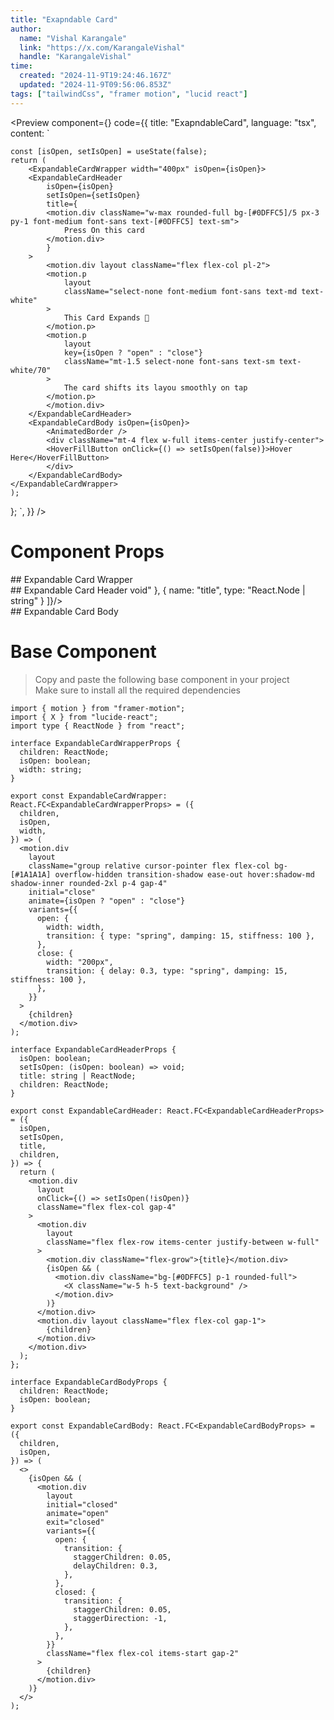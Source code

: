 ```yaml
---
title: "Exapndable Card"
author: 
  name: "Vishal Karangale"
  link: "https://x.com/KarangaleVishal"
  handle: "KarangaleVishal"
time:
  created: "2024-11-9T19:24:46.167Z"
  updated: "2024-11-9T09:56:06.853Z"
tags: ["tailwindCss", "framer motion", "lucid react"]
---
```


<Preview 
  component={<ExpandableCardExample />}
  code={{
  title: "ExapndableCard",
  language: "tsx",
  content: `


    const [isOpen, setIsOpen] = useState(false);
    return (
        <ExpandableCardWrapper width="400px" isOpen={isOpen}>
        <ExpandableCardHeader
            isOpen={isOpen}
            setIsOpen={setIsOpen}
            title={
            <motion.div className="w-max rounded-full bg-[#0DFFC5]/5 px-3 py-1 font-medium font-sans text-[#0DFFC5] text-sm">
                Press On this card
            </motion.div>
            }
        >
            <motion.div layout className="flex flex-col pl-2">
            <motion.p
                layout
                className="select-none font-medium font-sans text-md text-white"
            >
                This Card Expands 🫡
            </motion.p>
            <motion.p
                layout
                key={isOpen ? "open" : "close"}
                className="mt-1.5 select-none font-sans text-sm text-white/70"
            >
                The card shifts its layou smoothly on tap
            </motion.p>
            </motion.div>
        </ExpandableCardHeader>
        <ExpandableCardBody isOpen={isOpen}>
            <AnimatedBorder />
            <div className="mt-4 flex w-full items-center justify-center">
            <HoverFillButton onClick={() => setIsOpen(false)}>Hover Here</HoverFillButton>
            </div>
        </ExpandableCardBody>
    </ExpandableCardWrapper>
    );
};
  `,
}}
/>

# Component Props
<div style={{marginTop: "4px"}}/>
## Expandable Card Wrapper
<PropsTable data={[
  {
    name: "children",
    type: "React.Node"
  },
  {
    name: "isOpen",
    type: "boolean",
    default: "false"
  },
  {
    name: "width",
    type: "string"
  }
]}/>

<div style={{marginTop: "4px"}}/>
## Expandable Card Header
<PropsTable data={[
  {
    name: "children",
    type: "React.Node"
  },
  {
    name: "isOpen",
    type: "boolean",
    default: "false"
  },
  {
    name: "seIsOpen",
    type: "function",
    default: "()=>void"
  },
  {
    name: "title",
    type: "React.Node | string"
  }
]}/>

<div style={{marginTop: "4px"}}/>
## Expandable Card Body
<PropsTable data={[
  {
    name: "children",
    type: "React.Node"
  },
  {
    name: "isOpen",
    type: "boolean",
    default: "false"
  },
]}/>

# Base Component

> Copy and paste the following base component in your project\
> Make sure to install all the required dependencies

```tsx title="HoverButton.tsx" showLineNumbers=true
import { motion } from "framer-motion";
import { X } from "lucide-react";
import type { ReactNode } from "react";

interface ExpandableCardWrapperProps {
  children: ReactNode;
  isOpen: boolean;
  width: string;
}

export const ExpandableCardWrapper: React.FC<ExpandableCardWrapperProps> = ({
  children,
  isOpen,
  width,
}) => (
  <motion.div
    layout
    className="group relative cursor-pointer flex flex-col bg-[#1A1A1A] overflow-hidden transition-shadow ease-out hover:shadow-md shadow-inner rounded-2xl p-4 gap-4"
    initial="close"
    animate={isOpen ? "open" : "close"}
    variants={{
      open: {
        width: width,
        transition: { type: "spring", damping: 15, stiffness: 100 },
      },
      close: {
        width: "200px",
        transition: { delay: 0.3, type: "spring", damping: 15, stiffness: 100 },
      },
    }}
  >
    {children}
  </motion.div>
);

interface ExpandableCardHeaderProps {
  isOpen: boolean;
  setIsOpen: (isOpen: boolean) => void;
  title: string | ReactNode;
  children: ReactNode;
}

export const ExpandableCardHeader: React.FC<ExpandableCardHeaderProps> = ({
  isOpen,
  setIsOpen,
  title,
  children,
}) => {
  return (
    <motion.div
      layout
      onClick={() => setIsOpen(!isOpen)}
      className="flex flex-col gap-4"
    >
      <motion.div
        layout
        className="flex flex-row items-center justify-between w-full"
      >
        <motion.div className="flex-grow">{title}</motion.div>
        {isOpen && (
          <motion.div className="bg-[#0DFFC5] p-1 rounded-full">
            <X className="w-5 h-5 text-background" />
          </motion.div>
        )}
      </motion.div>
      <motion.div layout className="flex flex-col gap-1">
        {children}
      </motion.div>
    </motion.div>
  );
};

interface ExpandableCardBodyProps {
  children: ReactNode;
  isOpen: boolean;
}

export const ExpandableCardBody: React.FC<ExpandableCardBodyProps> = ({
  children,
  isOpen,
}) => (
  <>
    {isOpen && (
      <motion.div
        layout
        initial="closed"
        animate="open"
        exit="closed"
        variants={{
          open: {
            transition: {
              staggerChildren: 0.05,
              delayChildren: 0.3,
            },
          },
          closed: {
            transition: {
              staggerChildren: 0.05,
              staggerDirection: -1,
            },
          },
        }}
        className="flex flex-col items-start gap-2"
      >
        {children}
      </motion.div>
    )}
  </>
);

```
